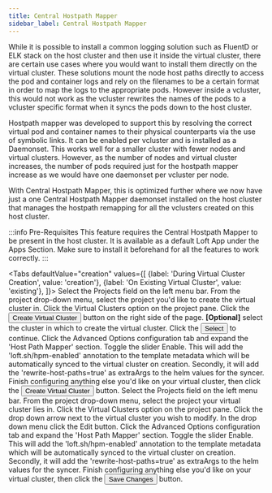 ```yaml
---
title: Central Hostpath Mapper
sidebar_label: Central Hostpath Mapper
---
```



While it is possible to install a common logging solution such as FluentD or ELK stack on the host cluster and then use it inside the virtual cluster, there are certain use cases where you would want to install them directly on the virtual cluster. These solutions mount the node host paths directly to access the pod and container logs and rely on the filenames to be a certain format in order to map the logs to the appropriate pods. However inside a vcluster, this would not work as the vcluster rewrites the names of the pods to a vcluster specific format when it syncs the pods down to the host cluster.

Hostpath mapper was developed to support this by resolving the correct virtual pod and container names to their physical counterparts via the use of symbolic links. It can be enabled per vcluster and is installed as a Daemonset. This works well for a smaller cluster with fewer nodes and virtual clusters. However, as the number of nodes and virtual cluster increases, the number of pods required just for the hostpath mapper increase as we would have one daemonset per vcluster per node.

With Central Hostpath Mapper, this is optimized further where we now have just a one Central Hostpath Mapper daemonset installed on the host cluster that manages the hostpath remapping for all the vclusters created on this host cluster.

:::info Pre-Requisites
This feature requires the Central Hostpath Mapper to be present in the host cluster. It is available as a default Loft App under the Apps Section. Make sure to install it beforehand for all the features to work correctly.
:::

<Tabs
    defaultValue="creation"
    values={[
        {label: 'During Virtual Cluster Creation', value: 'creation'},
        {label: 'On Existing Virtual Cluster', value: 'existing'},
    ]}>
    <TabItem value="creation">
        <Flow id="enable-central-hpm-virtualcluster-creation">
            <Step>
                Select the <NavStep>Projects</NavStep> field on the left menu bar.
            </Step>
            <Step>
                From the project drop-down menu, select the project you'd like to create the
                virtual cluster in.
            </Step>
            <Step>
                Click the Virtual Clusters option on the project pane.
            </Step>
            <Step>
                Click the <Button>Create Virtual Cluster</Button> button on the right side of
                the page.
            </Step>
            <Step>
                <b>[Optional]</b> select the cluster in which to create the virtual cluster.
            </Step>
            <Step>
                Click the <Button>Select</Button> to continue.
            </Step>
            <Step>
                Click the <Label>Advanced Options</Label> configuration tab and expand the 'Host Path Mapper' section.
            </Step>
            <Step>
                Toggle the slider <Label>Enable</Label>. This will add the 'loft.sh/hpm-enabled' annotation to the template metadata which will be automatically synced to the virtual cluster on creation. Secondly, it will add the 'rewrite-host-paths=true' as extraArgs to the helm values for the syncer.
            </Step>
            <Step>
                Finish configuring anything else you'd like on your virtual cluster, then click the
                <Button>Create Virtual Cluster</Button> button.
            </Step>
        </Flow>
    </TabItem>
    <TabItem value="existing">
        <Flow id="enable-central-hpm-virtualcluster-existing">
            <Step>
                Select the <NavStep>Projects</NavStep> field on the left menu bar.
            </Step>
            <Step>
                From the project drop-down menu, select the project your
                virtual cluster lies in.
            </Step>
            <Step>
                Click the Virtual Clusters option on the project pane.
            </Step>
            <Step>
                Click the drop down arrow next to the virtual cluster you wish to modify. In the drop down menu click the <Label>Edit</Label> button.
            </Step>
            <Step>
                Click the <Label>Advanced Options</Label> configuration tab and expand the 'Host Path Mapper' section.
            </Step>
            <Step>
                Toggle the slider <Label>Enable</Label>. This will add the 'loft.sh/hpm-enabled' annotation to the template metadata which will be automatically synced to the virtual cluster on creation. Secondly, it will add the 'rewrite-host-paths=true' as extraArgs to the helm values for the syncer.
            </Step>
            <Step>
                Finish configuring anything else you'd like on your virtual cluster, then click the
                <Button>Save Changes</Button> button.
            </Step>
        </Flow>
    </TabItem>
</Tabs>
